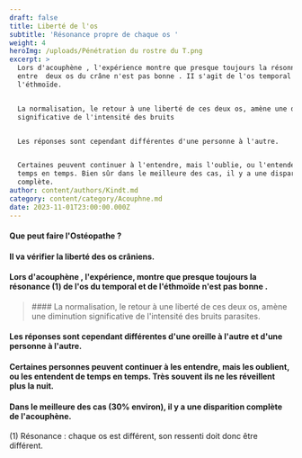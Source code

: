 ```yaml
---
draft: false
title: Liberté de l'os
subtitle: 'Résonance propre de chaque os '
weight: 4
heroImg: /uploads/Pénétration du rostre du T.png
excerpt: >
  Lors d'acouphène , l'expérience montre que presque toujours la résonnance (1) 
  entre  deux os du crâne n'est pas bonne . II s'agit de l'os temporal et de
  l'éthmoïde.


  La normalisation, le retour à une liberté de ces deux os, amène une diminution
  significative de l'intensité des bruits


  Les réponses sont cependant différentes d'une personne à l'autre.


  Certaines peuvent continuer à l'entendre, mais l'oublie, ou l'entendent de
  temps en temps. Bien sûr dans le meilleure des cas, il y a une disparition
  complète.
author: content/authors/Kindt.md
category: content/category/Acouphne.md
date: 2023-11-01T23:00:00.000Z
---
```


#### Que peut faire l'Ostéopathe ?

<Space height={20} />

#### Il va vérifier la liberté des os crâniens.

<Space height={12} />

#### Lors d'acouphène , l'expérience,  montre que presque toujours la résonance (1)  de l'os du temporal et de l'éthmoïde n'est pas bonne .

<Space height={40} />

<BlockQuote>
  #### La normalisation, le retour à une liberté de ces deux os, amène une diminution significative de l'intensité des bruits parasites.
</BlockQuote>

####

<Space height={32} />

#### &#x20;Les réponses sont cependant différentes d'une oreille à l'autre et d'une personne à l'autre.

#### Certaines personnes peuvent continuer à les entendre, mais les oublient, ou les entendent de temps en temps. Très souvent ils ne les réveillent plus la nuit.

#### Dans le meilleure des cas (30% environ), il y a une disparition complète de l'acouphène.

(1) Résonance : chaque os est différent, son ressenti doit donc être différent.
